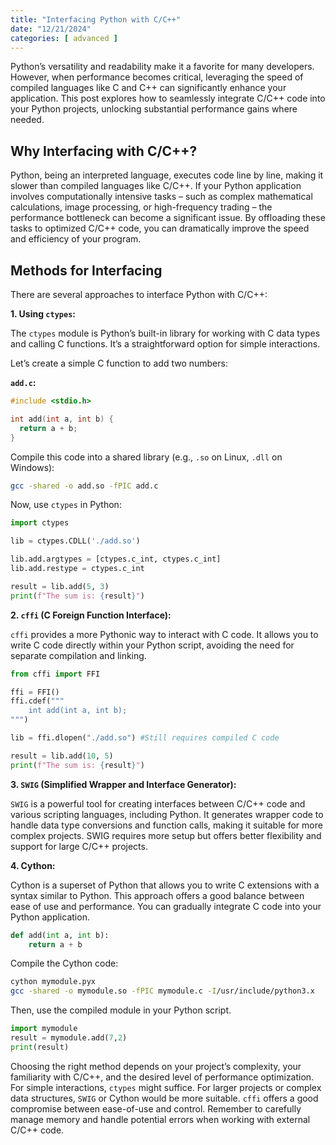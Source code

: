 ```yaml
---
title: "Interfacing Python with C/C++"
date: "12/21/2024"
categories: [ advanced ]
---
```



Python's versatility and readability make it a favorite for many developers.  However, when performance becomes critical, leveraging the speed of compiled languages like C and C++ can significantly enhance your application. This post explores how to seamlessly integrate C/C++ code into your Python projects, unlocking substantial performance gains where needed.

## Why Interfacing with C/C++?

Python, being an interpreted language, executes code line by line, making it slower than compiled languages like C/C++.  If your Python application involves computationally intensive tasks – such as complex mathematical calculations, image processing, or high-frequency trading – the performance bottleneck can become a significant issue.  By offloading these tasks to optimized C/C++ code, you can dramatically improve the speed and efficiency of your program.

## Methods for Interfacing

There are several approaches to interface Python with C/C++:

**1. Using `ctypes`:**

The `ctypes` module is Python's built-in library for working with C data types and calling C functions. It's a straightforward option for simple interactions.

Let's create a simple C function to add two numbers:

**`add.c`:**

```c
#include <stdio.h>

int add(int a, int b) {
  return a + b;
}
```

Compile this code into a shared library (e.g., `.so` on Linux, `.dll` on Windows):

```bash
gcc -shared -o add.so -fPIC add.c
```

Now, use `ctypes` in Python:


```python
import ctypes

lib = ctypes.CDLL('./add.so')

lib.add.argtypes = [ctypes.c_int, ctypes.c_int]
lib.add.restype = ctypes.c_int

result = lib.add(5, 3)
print(f"The sum is: {result}")
```


**2.  `cffi` (C Foreign Function Interface):**

`cffi` provides a more Pythonic way to interact with C code.  It allows you to write C code directly within your Python script, avoiding the need for separate compilation and linking.

```python
from cffi import FFI

ffi = FFI()
ffi.cdef("""
    int add(int a, int b);
""")

lib = ffi.dlopen("./add.so") #Still requires compiled C code

result = lib.add(10, 5)
print(f"The sum is: {result}")

```

**3.  `SWIG` (Simplified Wrapper and Interface Generator):**

`SWIG` is a powerful tool for creating interfaces between C/C++ code and various scripting languages, including Python. It generates wrapper code to handle data type conversions and function calls, making it suitable for more complex projects.  SWIG requires more setup but offers better flexibility and support for large C/C++ projects.


**4. Cython:**

Cython is a superset of Python that allows you to write C extensions with a syntax similar to Python. This approach offers a good balance between ease of use and performance. You can gradually integrate C code into your Python application.

```python
def add(int a, int b):
    return a + b
```

Compile the Cython code:

```bash
cython mymodule.pyx
gcc -shared -o mymodule.so -fPIC mymodule.c -I/usr/include/python3.x
```

Then, use the compiled module in your Python script.

```python
import mymodule
result = mymodule.add(7,2)
print(result)

```

Choosing the right method depends on your project's complexity, your familiarity with C/C++, and the desired level of performance optimization.  For simple interactions, `ctypes` might suffice.  For larger projects or complex data structures, `SWIG` or Cython would be more suitable. `cffi` offers a good compromise between ease-of-use and control.  Remember to carefully manage memory and handle potential errors when working with external C/C++ code.

